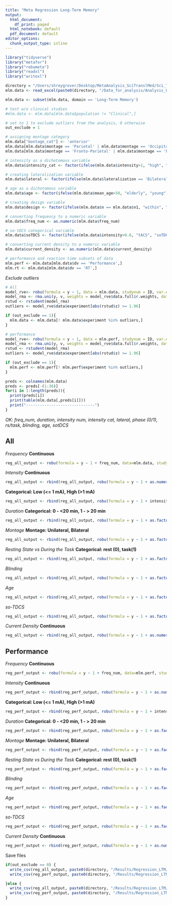 ```yaml
---
title: "Meta Regression Long-Term Memory"
output:
  html_document:
    df_print: paged
  html_notebook: default
  pdf_document: default
editor_options:
  chunk_output_type: inline
---
```


```r
library("tidyverse")
library("metafor")
library("robumeta")
library("readxl")
library("writexl")
```

```r

directory = "/Users/shreygrover/Desktop/MetaAnalysis_SciTranslMed/Sci_Transl_Med_Submission_2/Analysis/Scripts_Revised/Meta_Datafiles_2021"
mlm.data <- read_excel(paste0(directory, "/Data_for_analysis/Analysis_Outcome_Revised.xlsx"))

mlm.data <- subset(mlm.data, domain == 'Long-Term Memory')

# test w/o clinical studies
#mlm.data <- mlm.data[mlm.data$population != "Clinical",]

```

```r

# set to 1 to exclude outliers from the analysis, 0 otherwise
out_exclude = 1

# assigning montage category
mlm.data["montage_cat"] <- 'anterior'
mlm.data[mlm.data$montage == 'Parietal' | mlm.data$montage == 'Occipital' | mlm.data$montage == 'Temporal',"montage_cat"] <- 'posterior'
mlm.data[mlm.data$montage == 'Fronto-Parietal' | mlm.data$montage == 'Fronto-Occipital' | mlm.data$montage == 'Fronto-Temporal',"montage_cat"]<- 'anterior-posterior'

# intensity as a dichotomous variable
mlm.data$intensity_cat <- factor(ifelse(mlm.data$intensity>1, "high", "low"))

# creating lateralization variable
mlm.data$lateral <- factor(ifelse(mlm.data$lateralization == 'Bilateral', "bilateral", "unilateral"))

# age as a dichotomous variable
mlm.data$age <- factor(ifelse(mlm.data$mean_age>50, "elderly", "young"))

# creating design variable
mlm.data$design <- factor(ifelse(mlm.data$n == mlm.data$n1, "within", "between"))

# converting frequency to a numeric variable
mlm.data$freq_num <- as.numeric(mlm.data$freq_num)

# so-tDCS categorical variable
mlm.data$soTDCS <- factor(ifelse(mlm.data$intensity>0.6, "tACS", "soTDCS"))

# converting current density to a numeric variable
mlm.data$current_density <- as.numeric(mlm.data$current_density)

# performance and reaction time subsets of data 
mlm.perf <- mlm.data[mlm.data$dv == 'Performance',]
mlm.rt <- mlm.data[mlm.data$dv == 'RT',]

```

*Exclude outliers*

```r
# All
model_rve<- robu(formula = y ~ 1, data = mlm.data, studynum = ID, var.eff.size = v, rho = .8, small = TRUE)
model_rma <- rma.uni(y, v, weights = model_rve$data.full$r.weights, data=mlm.data)
rstud <- rstudent(model_rma)
outliers <- model_rve$data$experiment[abs(rstud$z) >= 1.96]

if (out_exclude == 1){
  mlm.data <- mlm.data[! mlm.data$experiment %in% outliers,]
}

# performance
model_rve<- robu(formula = y ~ 1, data = mlm.perf, studynum = ID, var.eff.size = v, rho = .8, small = TRUE)
model_rma <- rma.uni(y, v, weights = model_rve$data.full$r.weights, data=mlm.perf)
rstud <- rstudent(model_rma)
outliers <- model_rve$data$experiment[abs(rstud$z) >= 1.96]

if (out_exclude == 1){
  mlm.perf <- mlm.perf[! mlm.perf$experiment %in% outliers,]
}
```

```r
preds <- colnames(mlm.data)
preds <- preds[-(1:36)]
for(i in 1:length(preds)){
  print(preds[i])
  print(table(mlm.data[,preds[i]]))
  print("------------------------------")
}
```

*OK: freq_num, duration, intensity num, intensity cat, lateral, phase (0/1), rs/task, blinding, age, sotDCS* 

## All 

*Frequency*
**Continuous**
```r

reg_all_output <- robu(formula = y ~ 1 + freq_num, data=mlm.data, studynum = ID, v, rho = .8, small = TRUE)$reg_table
```

*Intensity*
**Continuous**
```r
reg_all_output <- rbind(reg_all_output, robu(formula = y ~ 1 + as.numeric(intensity), data= subset(mlm.data, intensity!="-"), studynum = ID, v, rho = .8, small = TRUE)$reg_table)
```
**Categorical: Low (<= 1 mA), High (>1 mA)**
```r
reg_all_output <- rbind(reg_all_output, robu(formula = y ~ 1 + intensity_cat, data= subset(mlm.data, intensity_cat!="-"), studynum = ID, v, rho = .8, small = TRUE)$reg_table)
```

*Duration* 
**Categorical: 0 - <20 min, 1 - > 20 min**
```r
reg_all_output <- rbind(reg_all_output, robu(formula = y ~ 1 + as.factor(duration), data= mlm.data, studynum = ID, v, rho = .8, small = TRUE)$reg_table)
```

*Montage*
**Montage: Unilateral, Bilateral**
```r
reg_all_output <- rbind(reg_all_output, robu(formula = y ~ 1 + as.factor(lateral), data= mlm.data, studynum = ID, v, rho = .8, small = TRUE)$reg_table)
```

*Resting State vs During the Task*
**Categorical: rest (0), task(1)**
```r
reg_all_output <- rbind(reg_all_output, robu(formula = y ~ 1 + as.factor(rs_task), data=mlm.data, studynum = ID, v, rho = .8, small = TRUE)$reg_table)
```

*Blinding*
```r
reg_all_output <- rbind(reg_all_output, robu(formula = y ~ 1 + as.factor(blinding), data=mlm.data, studynum = ID, v, rho = .8, small = TRUE)$reg_table)
```

*Age*
```r
reg_all_output <- rbind(reg_all_output, robu(formula = y ~ 1 + as.factor(age), data=mlm.data, studynum = ID, v, rho = .8, small = TRUE)$reg_table)
```

*so-TDCS*
```r
reg_all_output <- rbind(reg_all_output, robu(formula = y ~ 1 + as.factor(soTDCS), data=mlm.data, studynum = ID, v, rho = .8, small = TRUE)$reg_table)
```

*Current Density*
**Continuous**
```r
reg_all_output <- rbind(reg_all_output, robu(formula = y ~ 1 + as.numeric(current_density), data= subset(mlm.data, current_density!="-"), studynum = ID, v, rho = .8, small = TRUE)$reg_table)
```


## Performance 

*Frequency*
**Continuous**
```r
reg_perf_output <- robu(formula = y ~ 1 + freq_num, data=mlm.perf, studynum = ID, v, rho = .8, small = TRUE)$reg_table
```

*Intensity*
**Continuous**
```r
reg_perf_output <- rbind(reg_perf_output, robu(formula = y ~ 1 + as.numeric(intensity), data= subset(mlm.perf, intensity!="-"), studynum = ID, v, rho = .8, small = TRUE)$reg_table)
```
**Categorical: Low (<= 1 mA), High (>1 mA)**
```r
reg_perf_output <- rbind(reg_perf_output, robu(formula = y ~ 1 + intensity_cat, data= subset(mlm.perf, intensity_cat!="-"), studynum = ID, v, rho = .8, small = TRUE)$reg_table)
```

*Duration* 
**Categorical: 0 - <20 min, 1 - > 20 min**
```r
reg_perf_output <- rbind(reg_perf_output, robu(formula = y ~ 1 + as.factor(duration), data= mlm.perf, studynum = ID, v, rho = .8, small = TRUE)$reg_table)
```

*Montage*
**Montage: Unilateral, Bilateral**
```r
reg_perf_output <- rbind(reg_perf_output, robu(formula = y ~ 1 + as.factor(lateral), data= mlm.perf, studynum = ID, v, rho = .8, small = TRUE)$reg_table)
```

*Resting State vs During the Task*
**Categorical: rest (0), task(1)**
```r
reg_perf_output <- rbind(reg_perf_output, robu(formula = y ~ 1 + as.factor(rs_task), data=mlm.perf, studynum = ID, v, rho = .8, small = TRUE)$reg_table)
```

*Blinding*
```r
reg_perf_output <- rbind(reg_perf_output, robu(formula = y ~ 1 + as.factor(blinding), data=mlm.perf, studynum = ID, v, rho = .8, small = TRUE)$reg_table)
```

*Age*
```r
reg_perf_output <- rbind(reg_perf_output, robu(formula = y ~ 1 + as.factor(age), data=mlm.perf, studynum = ID, v, rho = .8, small = TRUE)$reg_table)
```

*so-TDCS*
```r
reg_perf_output <- rbind(reg_perf_output, robu(formula = y ~ 1 + as.factor(soTDCS), data=mlm.perf, studynum = ID, v, rho = .8, small = TRUE)$reg_table)
```

*Current Density*
**Continuous**
```r
reg_perf_output <- rbind(reg_perf_output, robu(formula = y ~ 1 + as.numeric(current_density), data= subset(mlm.perf, current_density!="-"), studynum = ID, v, rho = .8, small = TRUE)$reg_table)
```


Save files
```r
if(out_exclude == 0) {
  write_csv(reg_all_output, paste0(directory, "/Results/Regression_LTM/regression_all_longtermmem.csv"))
  write_csv(reg_perf_output, paste0(directory, "/Results/Regression_LTM/regression_perf_longtermmem.csv"))

}else {
  write_csv(reg_all_output, paste0(directory, "/Results/Regression_LTM/regression_all_longtermmem_outremoved.csv"))
  write_csv(reg_perf_output, paste0(directory, "/Results/Regression_LTM/regression_perf_longtermmem_outremoved.csv"))
}

```
